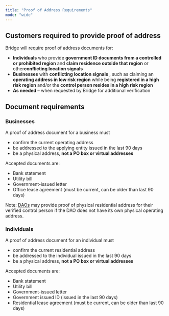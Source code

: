 ```yaml
---
title: "Proof of Address Requirements"
mode: "wide"
---
```


## **Customers required to provide proof of address**

Bridge will require proof of address documents for:

- **Individuals** who provide **government ID documents from a controlled or prohibited region** and **claim residence outside that region** or other**conflicting location signals**
- **Businesses** with **conflicting location signals** , such as claiming an **operating address in low risk region** while being **registered in a high risk region** and/or the **control person resides in a high risk region**
- **As needed** – when requested by Bridge for additional verification

## **Document requirements**

### **Businesses**

A proof of address document for a business must

- confirm the current operating address
- be addressed to the applying entity issued in the last 90 days
- be a physical address, **not a PO box or virtual addresses**

Accepted documents are:

- Bank statement
- Utility bill
- Government-issued letter
- Office lease agreement (must be current, can be older than last 90 days)

Note: [<u>DAOs</u>](/platform/customers/compliance/dao) may provide proof of physical residential address for their verified control person if the DAO does not have its own physical operating address.

### **Individuals**

A proof of address document for an individual must

- confirm the current residential address
- be addressed to the individual issued in the last 90 days
- be a physical address, **not a PO box or virtual addresses**

Accepted documents are:

- Bank statement
- Utility bill
- Government-issued letter
- Government issued ID (issued in the last 90 days)
- Residential lease agreement (must be current, can be older than last 90 days)